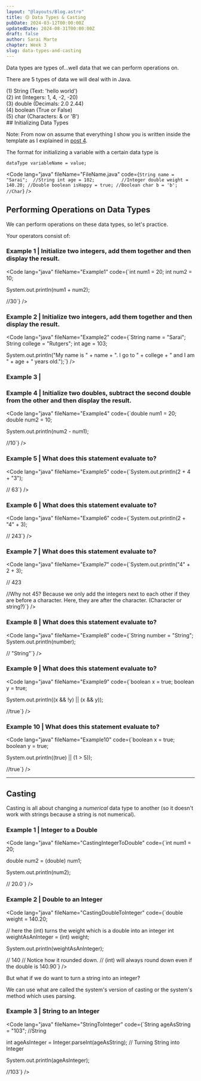 ```yaml
---
layout: "@layouts/Blog.astro"
title: 🟡 Data Types & Casting
pubDate: 2024-03-12T00:00:00Z
updatedDate: 2024-08-31T00:00:00Z
draft: false
author: Sarai Marte
chapter: Week 3
slug: data-types-and-casting
---
```



Data types are types of...well data that we can perform operations on.

There are 5 types of data we will deal with in Java.

<li style="list-style:none"> (1) String (Text: 'hello world')</li>
<li style="list-style:none"> (2) int (Integers: 1, 4, -2, -20) </li>
<li style="list-style:none"> (3) double (Decimals: 2.0 2.44) </li>
<li style="list-style:none"> (4) boolean (True or False) </li>
<li style="list-style:none"> (5) char (Characters: & or 'B') </li>
## Initializing Data Types

Note: From now on assume that everything I show you is written inside the template as I explained in [post 4](http://localhost:4321/compsci/intro-to-java#:~:text=Aug%2030%2C%202024-,The%20Template,-For%20now%2C%20in).

The format for initializing a variable with a certain data type is

`dataType variableName = value;`

<Code lang="java" fileName="FileName.java" code={`String name = "Sarai";  //String
int age = 102;          //Integer
double weight = 140.20; //Double
boolean isHappy = true; //Boolean
char b = 'b';           //Char`} />

## Performing Operations on Data Types

We can perform operations on these data types, so let's practice.

Your operators consist of:

<Table6 />

### Example 1 | Initialize two integers, add them together and then display the result.

<Code lang="java" fileName="Example1" code={`int num1 = 20;
int num2 = 10;

System.out.println(num1 + num2);

//30`} />

### Example 2 | Initialize two integers, add them together and then display the result.

<Code lang="java" fileName="Example2" code={`String name = "Sarai";
String college = "Rutgers";
int age = 103;

System.out.println("My name is " + name + ". I go to " + college + " and I am " + age + " years old.");`} />

### Example 3 |

### Example 4 | Initialize two doubles, subtract the second double from the other and then display the result.

<Code lang="java" fileName="Example4" code={`double num1 = 20;
double num2 = 10;

System.out.println(num2 - num1);

//10`} />

### Example 5 | What does this statement evaluate to?

<Code lang="java" fileName="Example5" code={`System.out.println(2 + 4 + "3");

// 63`} />

### Example 6 | What does this statement evaluate to?

<Code lang="java" fileName="Example6" code={`System.out.println(2 + "4" + 3);

// 243`} />

### Example 7 | What does this statement evaluate to?

<Code lang="java" fileName="Example7" code={`System.out.println("4" + 2 + 3);

// 423

//Why not 45? Because we only add the integers next to each other if they are before a character. Here, they are after the character. (Character or string?)`} />

### Example 8 | What does this statement evaluate to?

<Code lang="java" fileName="Example8" code={`String number = "String";
System.out.println(number);

// "String"`} />

### Example 9 | What does this statement evaluate to?

<Code lang="java" fileName="Example9" code={`boolean x = true;
boolean y = true;

System.out.println((x && !y) || (x && y));

//true`} />

### Example 10 | What does this statement evaluate to?

<Code lang="java" fileName="Example10" code={`boolean x = true;
boolean y = true;

System.out.println((true) || (1 > 5));

//true`} />

<hr />

## Casting

Casting is all about changing a _numerical_ data type to another (so it doesn't work with strings because a string is not numerical).

### Example 1 | Integer to a Double

<Code lang="java" fileName="CastingIntegerToDouble" code={`int num1 = 20;

double num2 = (double) num1;

System.out.println(num2);

// 20.0`} />

### Example 2 | Double to an Integer

<Code lang="java" fileName="CastingDoubleToInteger" code={`double weight = 140.20;

// here the (int) turns the weight which is a double into an integer
int weightAsAnInteger = (int) weight;

System.out.println(weightAsAnInteger);

// 140
// Notice how it rounded down.
// (int) will always round down even if the double is 140.90`} />

But what if we do want to turn a string into an integer?

We can use what are called the system's version of casting or the system's method which uses parsing.

### Example 3 | String to an Integer

<Code lang="java" fileName="StringToInteger" code={`String ageAsString = "103"; //String

int ageAsInteger = Integer.parseInt(ageAsString); // Turning String into Integer

System.out.println(ageAsInteger);

//103`} />

